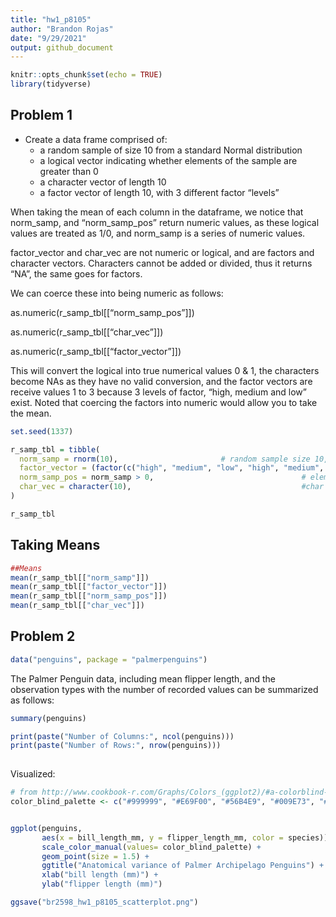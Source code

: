 ```yaml
---
title: "hw1_p8105"
author: "Brandon Rojas"
date: "9/29/2021"
output: github_document
---
```


```r
knitr::opts_chunk$set(echo = TRUE)
library(tidyverse)
```

## Problem 1
* Create a data frame comprised of:
    + a random sample of size 10 from a standard Normal distribution 
    + a logical vector indicating whether elements of the sample are greater than 0
    + a character vector of length 10 
    + a factor vector of length 10, with 3 different factor “levels”

When taking the mean of each column in the dataframe, we notice that norm_samp, and "norm_samp_pos" return numeric values, as these logical values are treated as 1/0, and norm_samp is a series of numeric values.

factor_vector and char_vec are not numeric or logical, and are factors and character vectors. Characters cannot be added or divided, thus it returns "NA", the same goes for factors.

We can coerce these into being numeric as follows:

as.numeric(r_samp_tbl[["norm_samp_pos"]])

as.numeric(r_samp_tbl[["char_vec"]])

as.numeric(r_samp_tbl[["factor_vector"]])

This will convert the logical into true numerical values 0 & 1, the characters become NAs as they have no valid conversion, and the factor vectors are receive values 1 to 3 because 3 levels of factor, "high, medium and low" exist. Noted that coercing the factors into numeric would allow you to take the mean.

```r
set.seed(1337)

r_samp_tbl = tibble(
  norm_samp = rnorm(10),                       # random sample size 10, std normal~
  factor_vector = (factor(c("high", "medium", "low", "high", "medium", "low", "high", "medium", "low", "high"))),
  norm_samp_pos = norm_samp > 0,                                 # elements greater than zero
  char_vec = character(10),                                      #char vec of length 10
)

r_samp_tbl

```

## Taking Means
```r
##Means
mean(r_samp_tbl[["norm_samp"]])
mean(r_samp_tbl[["factor_vector"]])
mean(r_samp_tbl[["norm_samp_pos"]])
mean(r_samp_tbl[["char_vec"]])
```


## Problem 2

```r
data("penguins", package = "palmerpenguins")
```

The Palmer Penguin data, including mean flipper length, and the observation types with the number of recorded values can be summarized as follows:

```r
summary(penguins)

print(paste("Number of Columns:", ncol(penguins)))
print(paste("Number of Rows:", nrow(penguins)))
      
```

Visualized:
```r
# from http://www.cookbook-r.com/Graphs/Colors_(ggplot2)/#a-colorblind-friendly-palette
color_blind_palette <- c("#999999", "#E69F00", "#56B4E9", "#009E73", "#F0E442", "#0072B2", "#D55E00", "#CC79A7") 


ggplot(penguins, 
       aes(x = bill_length_mm, y = flipper_length_mm, color = species)) + 
       scale_color_manual(values= color_blind_palette) + 
       geom_point(size = 1.5) + 
       ggtitle("Anatomical variance of Palmer Archipelago Penguins") + 
       xlab("bill length (mm)") + 
       ylab("flipper length (mm)")

ggsave("br2598_hw1_p8105_scatterplot.png")
```



